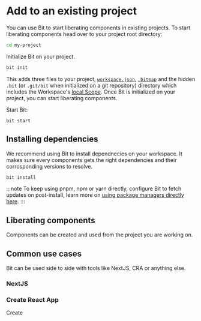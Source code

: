 # Add to an existing project

You can use Bit to start liberating components in existing projects. To start liberating components head over to your project root directory:

```bash
cd my-project
```

Initialize Bit on your project.
```bash
bit init
```

This adds three files to your project, [`workspace.json`](/docs/workspace/workspace-config), [`.bitmap`](/docs/workspace/bitmap) and the hidden `.bit` (or `.git/bit` when
initialized on a git repository) directory which includes the Workspace's [local Scope](/scope/local-scope). Once Bit is initialized on your project, you can start 
liberating components.

Start Bit:
```
bit start
```

## Installing dependencies

We recommend using Bit to install dependnecies on your workspace. It makes sure every components gets the right dependencies and their corrosponding versions to resolve.

```bash
bit install
```

:::note
To keep using pnpm, npm or yarn directly, configure Bit to fetch updates on post-install, learn more on [using package
managers directly here](/dependencies/package-managers#using-package-managers-directly).
:::

## Liberating components

Components can be created and used from the project you are working on. 

## Common use cases
Bit can be used side to side with tools like NextJS, CRA or anything else.

### NextJS
<!-- TODO: Eden -->

### Create React App
<!-- TODO: Eden -->
Create 
